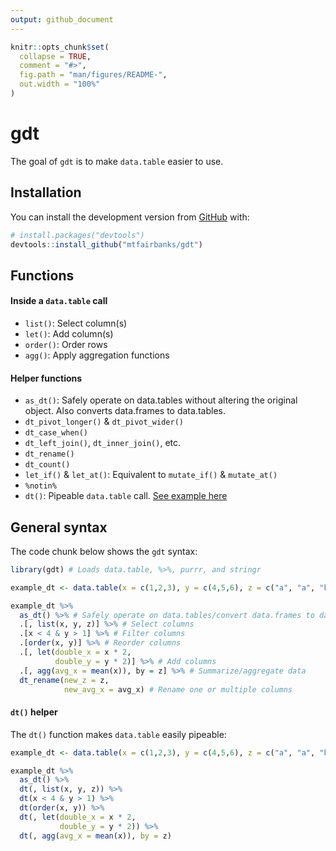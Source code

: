 ```yaml
---
output: github_document
---
```


<!-- README.md is generated from README.Rmd. Please edit that file -->

```r
knitr::opts_chunk$set(
  collapse = TRUE,
  comment = "#>",
  fig.path = "man/figures/README-",
  out.width = "100%"
)
```

# gdt

<!-- badges: start -->
<!-- badges: end -->

The goal of `gdt` is to make `data.table` easier to use.

## Installation

You can install the development version from [GitHub](https://github.com/) with:

``` r
# install.packages("devtools")
devtools::install_github("mtfairbanks/gdt")
```

## Functions

#### Inside a `data.table` call
* `list()`: Select column(s)
* `let()`: Add column(s)
* `order()`: Order rows
* `agg()`: Apply aggregation functions

#### Helper functions
* `as_dt()`: Safely operate on data.tables without altering the original object. Also converts data.frames to data.tables.
* `dt_pivot_longer()` & `dt_pivot_wider()`
* `dt_case_when()`
* `dt_left_join()`, `dt_inner_join()`, etc.
* `dt_rename()`
* `dt_count()`
* `let_if()` & `let_at()`: Equivalent to `mutate_if()` & `mutate_at()`
* `%notin%`
* `dt()`: Pipeable `data.table` call. [See example here](https://github.com/mtfairbanks/gdt#dt-helper)

## General syntax

The code chunk below shows the `gdt` syntax:

```r
library(gdt) # Loads data.table, %>%, purrr, and stringr

example_dt <- data.table(x = c(1,2,3), y = c(4,5,6), z = c("a", "a", "b"))

example_dt %>%
  as_dt() %>% # Safely operate on data.tables/convert data.frames to data.tables
  .[, list(x, y, z)] %>% # Select columns
  .[x < 4 & y > 1] %>% # Filter columns
  .[order(x, y)] %>% # Reorder columns
  .[, let(double_x = x * 2,
          double_y = y * 2)] %>% # Add columns
  .[, agg(avg_x = mean(x)), by = z] %>% # Summarize/aggregate data
  dt_rename(new_z = z,
            new_avg_x = avg_x) # Rename one or multiple columns
```

#### `dt()` helper

The `dt()` function makes `data.table` easily pipeable:

```r
example_dt <- data.table(x = c(1,2,3), y = c(4,5,6), z = c("a", "a", "b"))

example_dt %>%
  as_dt() %>%
  dt(, list(x, y, z)) %>%
  dt(x < 4 & y > 1) %>%
  dt(order(x, y)) %>%
  dt(, let(double_x = x * 2,
           double_y = y * 2)) %>%
  dt(, agg(avg_x = mean(x)), by = z)
```
